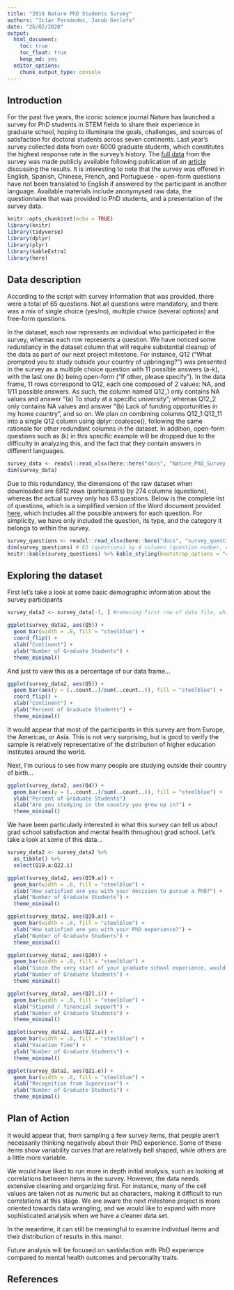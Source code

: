 ```yaml
---
title: "2019 Nature PhD Students Survey"
authors: "Icíar Fernández, Jacob Gerlofs"
date: "26/02/2020"
output: 
  html_document:
    toc: true
    toc_float: true
    keep_md: yes
  editor_options:
    chunk_output_type: console 
---
```


## Introduction

For the past five years, the iconic science journal Nature has launched a survey for PhD students in STEM fields to share their experience in graduate school, hoping to illuminate the goals, challenges, and sources of satisfaction for doctoral students across seven continents. Last year's survey collected data from over 6000 graduate students, which constitutes the highest response rate in the survey's history. The [full data](https://figshare.com/s/74a5ea79d76ad66a8af8) from the survey was made publicly available following publication of an [article](https://www.nature.com/articles/d41586-019-03459-7) discussing the results. It is interesting to note that the survey was offered in English, Spanish, Chinese, French, and Portuguese - open-form questions have not been translated to English if answered by the participant in another language. Available materials include anonymysed raw data, the questionnaire that was provided to PhD students, and a presentation of the survey data. 

```r
knitr::opts_chunk$set(echo = TRUE)
library(knitr)
library(tidyverse)
library(dplyr)
library(plyr)
library(kableExtra)
library(here)
```

## Data description

According to the script with survey information that was provided, there were a total of 65 questions. Not all questions were mandatory, and there was a mix of single choice (yes/no), multiple choice (several options) and free-form questions. 

In the dataset, each row represents an individual who participated in the survey, whereas each row represents a question. We have noticed some redundancy in the dataset column that will require substantial cleanup of the data as part of our next project milestone. For instance, Q12 ("What prompted you to study outside your country of upbringing?") was presented in the survey as a multiple choice question with 11 possible answers (a-k), with the last one (k) being open-form ("If other, please specify"). In the data frame, 11 rows correspond to Q12, each one composed of 2 values: NA, and 1/11 possible answers. As such, the column named Q12_1 only contains NA values and answer "(a) To study at a specific university"; whereas Q12_2 only contains NA values and answer "(b) Lack of funding opportunities in my home country", and so on. We plan on combining columns Q12_1:Q12_11 into a single Q12 column using dplyr::coalesce(), following the same rationale for other redundant columns in the dataset. In addition, open-form questions such as (k) in this specific example will be dropped due to the difficulty in analyzing this, and the fact that they contain answers in different languages.

```r
survey_data <- readxl::read_xlsx(here::here("docs", "Nature_PhD_Survey.xlsx"))
dim(survey_data)
```

Due to this redundancy, the dimensions of the raw dataset when downloaded are 6812 rows (participants) by 274 columns (questions), whereas the actual survey only has 63 questions. Below is the complete list of questions, which is a simplified version of the Word document provided [here](https://figshare.com/s/74a5ea79d76ad66a8af8), which includes all the possible answers for each question. For simplicity, we have only included the question, its type, and the category it belongs to within the survey.

```r
survey_questions <- readxl::read_xlsx(here::here("docs", "survey_questions.xlsx"))
dim(survey_questions) # 63 (questions) by 4 columns (question number, category, question, and type)
knitr::kable(survey_questions) %>% kable_styling(bootstrap_options = "condensed", full_width=F, fixed_thead=TRUE) # print
```

## Exploring the dataset

First let's take a look at some basic demographic information about the survey participants

```r

survey_data2 <- survey_data[-1, ] #removing first row of data file, which contains question label and not participant data.

ggplot(survey_data2, aes(Q5)) +
  geom_bar(width = .8, fill = "steelblue") +
  coord_flip() +
  xlab("Continent") +
  ylab("Number of Graduate Students") +
  theme_minimal()
```
And just to view this as a percentage of our data frame...

```r
ggplot(survey_data2, aes(Q5)) +  
  geom_bar(aes(y = (..count..)/sum(..count..)), fill = "steelblue") +
  coord_flip() +
  xlab("Continent") +
  ylab("Percent of Graduate Students") +
  theme_minimal()
```

It would appear that most of the participants in this survey are from Europe, the Americas, or Asia. This is not very surprising, but is good to verify the sample is relatively representative of the distribution of higher education institutes around the world.



Next, I'm curious to see how many people are studying outside their country of birth...

```r

ggplot(survey_data2, aes(Q4)) +
  geom_bar(aes(y = (..count..)/sum(..count..)), fill = "steelblue") +
  ylab("Percent of Graduate Students")
  xlab("Are you studying in the country you grew up in?") +
  theme_minimal()

```

We have been particularly interested in what this survey can tell us about grad school satisfaction and mental health throughout grad school. Let's take a look at some of this data...

```r

survey_data2 <- survey_data2 %>% 
  as_tibble() %>%
  select(Q19.a:Q22.i) 

ggplot(survey_data2, aes(Q19.a)) +
  geom_bar(width = .8, fill = "steelblue") +
  xlab("How satisfied are you with your decision to pursue a PhD?") +
  ylab("Number of Graduate Students") +
  theme_minimal()

ggplot(survey_data2, aes(Q19.a)) +
  geom_bar(width = .8, fill = "steelblue") +
  xlab("How satisfied are you with your PhD experience?") +
  ylab("Number of Graduate Students") +
  theme_minimal()

ggplot(survey_data2, aes(Q20)) +
  geom_bar(width = .8, fill = "steelblue") +
  xlab("Since the very start of your graduate school experience, would you say your level of satisfaction has:") +
  ylab("Number of Graduate Students") +
  theme_minimal()

ggplot(survey_data2, aes(Q21.i)) +
  geom_bar(width = .8, fill = "steelblue") +
  xlab("Stipend / financial support") +
  ylab("Number of Graduate Students") +
  theme_minimal()

ggplot(survey_data2, aes(Q22.a)) +
  geom_bar(width = .8, fill = "steelblue") +
  xlab("Vacation Time") +
  ylab("Number of Graduate Students") +
  theme_minimal()

ggplot(survey_data2, aes(Q21.e)) +
  geom_bar(width = .8, fill = "steelblue") +
  xlab("Recognition from Supervisor") +
  ylab("Number of Graduate Students") +
  theme_minimal()
```

## Plan of Action

It would appear that, from sampling a few survey items, that people aren't necessarily thinking negatively about their PhD experience. Some of these items show variability curves that are relatively bell shaped, while others are a little more variable.

We would have liked to run more in depth initial analysis, such as looking at correlations between items in the survey. However, the data needs extensive cleaning and organizing first. For instance, many of the cell values are taken not as numeric but as characters, making it difficult to run correlations at this stage. We are aware the next milestone project is more oriented towards data wrangling, and we would like to expand with more sophisticated analysis when we have a cleaner data set.

In the meantime, it can still be meaningful to examine individual items and their distribution of results in this manor.

Future analysis will be focused on sastisfaction with PhD experience compared to mental health outcomes and personality traits.


## References 


